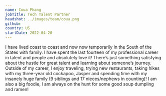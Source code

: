 ```yaml
---
name: Coua Phang
jobTitle: Tech Talent Partner
headshot: ../images/team/coua.png
github: 
country: US
startDate: 2022-04-20
---
```


I have lived coast to coast and now now temporarily in the South of the States with family. I have spent the last fourteen of my professional career in talent and people and absolutely love it! There’s just something satisfying about the hustle for great talent and learning about someone’s journey.
Outside of my career, I enjoy traveling, trying new restaurants, taking hikes with my three-year old cockapoo, Jasper and spending time with my insanely huge family (9 siblings and 17 nieces/nephews in counting)!
I am also a big foodie, I am always on the hunt for some good soup dumpling and ramen!